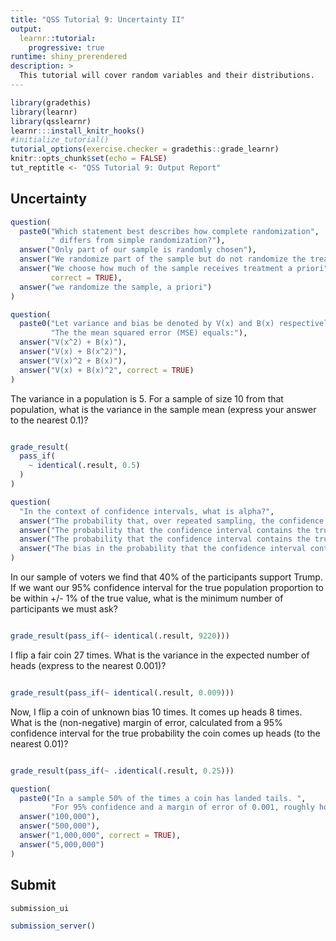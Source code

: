 ```yaml
---
title: "QSS Tutorial 9: Uncertainty II"
output:
  learnr::tutorial:
    progressive: true
runtime: shiny_prerendered
description: >
  This tutorial will cover random variables and their distributions.
---
```


```r
library(gradethis)
library(learnr)
library(qsslearnr)
learnr:::install_knitr_hooks()
#initialize_tutorial()
tutorial_options(exercise.checker = gradethis::grade_learnr)
knitr::opts_chunk$set(echo = FALSE)
tut_reptitle <- "QSS Tutorial 9: Output Report"
```

## Uncertainty

```r
question(
  paste0("Which statement best describes how complete randomization",
         " differs from simple randomization?"),
  answer("Only part of our sample is randomly chosen"),
  answer("We randomize part of the sample but do not randomize the treatment"),
  answer("We choose how much of the sample receives treatment a priori",
         correct = TRUE),
  answer("we randomize the sample, a priori")
)
```


```r
question(
  paste0("Let variance and bias be denoted by V(x) and B(x) respectively. ",
         "The the mean squared error (MSE) equals:"),
  answer("V(x^2) + B(x)"),
  answer("V(x) + B(x^2)"),
  answer("V(x)^2 + B(x)"),
  answer("V(x) + B(x)^2", correct = TRUE)
)
```


The variance in a population is 5. For a sample of size 10 from that population, what is the variance in the sample mean (express your answer to the nearest 0.1)?

```r

```

```r
grade_result(
  pass_if(
    ~ identical(.result, 0.5)
  )
)
```


```r
question(
  "In the context of confidence intervals, what is alpha?",
  answer("The probability that, over repeated sampling, the confidence interval does not contain the true value of a parameter.", correct = TRUE),
  answer("The probability that the confidence interval contains the true value of a parameter, base on the sample size."),
  answer("The probability that the confidence interval contains the true value of a parameter, regardless of the sample size."),
  answer("The bias in the probability that the confidence interval contains the true value of a parameter")
)
```


In our sample of voters we find that 40% of the participants support
Trump. If we want our 95% confidence interval for the true population
proportion to be within +/- 1% of the true value, what is the minimum
number of participants we must ask?

```r

```

```r
grade_result(pass_if(~ identical(.result, 9220)))
```


I flip a fair coin 27 times. What is the variance in the expected
number of heads (express to the nearest 0.001)?

```r

```

```r
grade_result(pass_if(~ identical(.result, 0.009)))
```

Now, I flip a coin of unknown bias 10 times. It comes up heads 8
times. What is the (non-negative) margin of error, calculated from a
95% confidence interval for the true probability the coin comes up
heads (to the nearest 0.01)?


```r

```

```r
grade_result(pass_if(~ .identical(.result, 0.25)))
```

```r
question(
  paste0("In a sample 50% of the times a coin has landed tails. ",
         "For 95% confidence and a margin of error of 0.001, roughly how many flips should you we need to check if the coin is actually fair?")
  answer("100,000"),
  answer("500,000"),
  answer("1,000,000", correct = TRUE),
  answer("5,000,000")
)
```


## Submit

```r
submission_ui
```

```r
submission_server()
```
